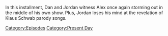 {{DEFAULTSORT:
    #_EPISODE_0871:November 14, 2023
}}{{Episode
    | title           = November 14, 2023
    | caption         = Listen to this episode on [https://knowledgefight.libsyn.com/871-november-14-2023 Libsyn], Read the [[Transcript/871: November 14, 2023|Unofficial Transcript]]
    | episodeNumber   = 871
    | length          = 01:01:16
    | airDate         = November 17, 2023
    | coverageDate    = November 14, 2023
    | episodeType     = [[:Category:Present Day|Present Day]]
    | appearance      = [[Marjorie Taylor Greene]], [[Klaus Schwab]]
    | previousEpisode = [[870: November 9, 2023]]
    | nextEpisode     = [[Taking A Lil' Breaky]]
}}

{{Stub}}

In this installment, Dan and Jordan witness Alex once again storming out in the middle of his own show.  Plus, Jordan loses his mind at the revelation of Klaus Schwab parody songs.

[[Category:Episodes]]
[[Category:Present Day]]
